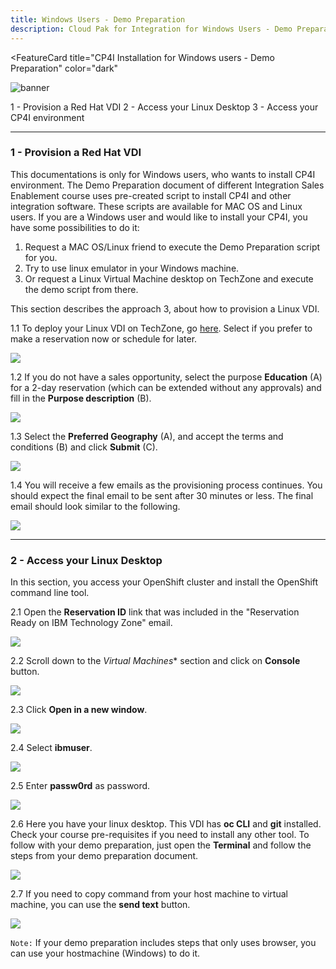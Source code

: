 ```yaml
---
title: Windows Users - Demo Preparation
description: Cloud Pak for Integration for Windows Users - Demo Preparation
---
```



<FeatureCard
  title="CP4I Installation for Windows users - Demo Preparation"
  color="dark"
  >

![banner](./images/low-code-banner.jpg)

</FeatureCard>

<AnchorLinks>
  <AnchorLink>1 - Provision a Red Hat VDI</AnchorLink>
  <AnchorLink>2 - Access your Linux Desktop</AnchorLink>
  <AnchorLink>3 - Access your CP4I environment</AnchorLink>
</AnchorLinks>

***

### 1 - Provision a Red Hat VDI


This documentations is only for Windows users, who wants to install CP4I environment. The Demo Preparation document of different Integration Sales Enablement course uses pre-created script to install CP4I and other integration software. These scripts are available for MAC OS and Linux users. If you are a Windows user and would like to install your CP4I, you have some possibilities to do it:
  1) Request a MAC OS/Linux friend to execute the Demo Preparation script for you.
  2) Try to use linux emulator in your Windows machine.
  3) Or request a Linux Virtual Machine desktop on TechZone and execute the demo script from there.

This section describes the approach 3, about how to provision a Linux VDI.

1.1  To deploy your Linux VDI on TechZone, go <a href="https://techzone.ibm.com/my/reservations/create/638768e537f8a600183c7378" target="_blank" rel="noreferrer">here</a>. Select if you prefer to make a reservation now or schedule for later.

![](images/request-vdi-1.png)


1.2 If you do not have a sales opportunity, select the purpose **Education** (A) for a 2-day reservation (which can be extended without any approvals) and fill in the **Purpose description** (B).

![](images/request-vdi-2.png)

1.3 Select the **Preferred Geography** (A), and accept the terms and conditions (B) and click **Submit** (C).

![](images/request-vdi-3.png)

1.4 You will receive a few emails as the provisioning process continues. You should expect the final email to be sent after 30 minutes or less. The final email should look similar to the following.

![](images/request-vdi-4.png)

***

### 2 - Access your Linux Desktop

In this section, you access your OpenShift cluster and install the OpenShift command line tool.

2.1 Open the **Reservation ID** link that was included in the "Reservation Ready on IBM Technology Zone" email.

![](images/access-vdi-1.png)

2.2 Scroll down to the *Virtual Machines** section and click on **Console** button.

![](images/access-vdi-2.png)

2.3 Click **Open in a new window**.

![](images/access-vdi-3.png)

2.4 Select **ibmuser**.

![](images/access-vdi-4.png)

2.5 Enter **passw0rd** as password.

![](images/access-vdi-5.png)

2.6 Here you have your linux desktop. This VDI has **oc CLI** and **git** installed. Check your course pre-requisites if you need to install any other tool. To follow with your demo preparation, just open the **Terminal** and follow the steps from your demo preparation document.

![](images/access-vdi-6.png)

2.7 If you need to copy command from your host machine to virtual machine, you can use the **send text** button.

![](images/access-vdi-7.png)

`Note:` If your demo preparation includes steps that only uses browser, you can use your hostmachine (Windows) to do it.

<br/>
